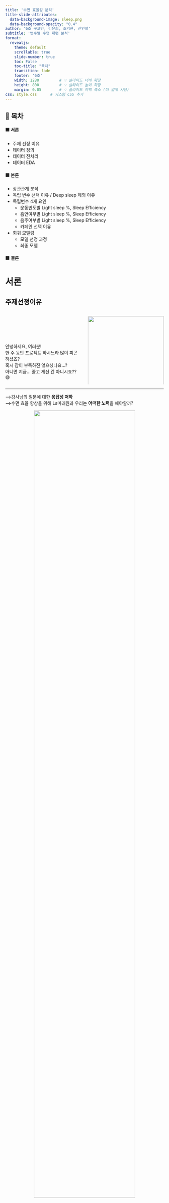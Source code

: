 ```yaml
---
title: '수면 효율성 분석'
title-slide-attributes: 
  data-background-image: sleep.png
  data-background-opacity: "0.4"
author: '6조 구교빈, 김윤희, 조익현, 신인철'
subtitle: '변수별 수면 패턴 분석' 
format: 
  revealjs:
    theme: default
    scrollable: true
    slide-number: true
    toc: False
    toc-title: "목차"
    transition: fade
    footer: '6조'
    width: 1280         # 💡 슬라이드 너비 확장
    height: 800         # 💡 슬라이드 높이 확장
    margin: 0.05        # 💡 슬라이드 여백 축소 (더 넓게 사용)
css: style.css      # 커스텀 CSS 추가
---
```


## 📌 목차 {.scrollable}

#### 🟦 서론
- 주제 선정 이유  
- 데이터 정의  
- 데이터 전처리  
- 데이터 EDA   

#### 🟩 본론
- 상관관계 분석  
- 독립 변수 선택 이유 / Deep sleep 제외 이유
- 독립변수 4개 요인  
  - 운동빈도별 Light sleep %, Sleep Efficiency  
  - 흡연여부별 Light sleep %, Sleep Efficiency    
  - 음주여부별 Light sleep %, Sleep Efficiency  
  - 카페인 선택 이유 
- 회귀 모델링  
  - 모델 선정 과정  
  - 최종 모델  

#### 🟥 결론


# 서론

## 주제선정이유

:::{.columns}

::: {.column width="50%"}
<br><br><br><br>  
안녕하세요, 여러분!<br>
한 주 동안 프로젝트 하시느라 많이 피곤하셨죠?<br>
혹시 잠이 부족하진 않으셨나요...?<br>
아니면 지금... 졸고 계신 건 아니시죠?? 😄<br>
:::

::: {.column width="50%"}
![](students.png){width=100%}
:::

:::

---

 ⟶강사님의 질문에 대한 **응답성 저하**  
 ⟶수면 효율 향상을 위해 Ls미래원과 우리는 **어떠한 노력**을 해야할까?

<div style="text-align: center;">
  <img src="students_2.png" style="width: 80%;" />
</div>


---

## 데이터 정의

| 구분             | 요약 설명 |
|------------------|-----------|
| **REM Sleep**      | 학습과 기억을 돕고, 생생한 꿈이 나타나는 뇌 활성 수면 단계 |
| **Deep Sleep**     | 뇌 회복과 성장호르몬 분비가 일어나는 가장 깊은 수면 단계 |
| **Light Sleep**    | 수면의 절반 이상을 차지하며, 깊은 수면으로 넘어가기 위한 준비 단계 |
| **Sleep Efficiency** | 실제 수면 시간 ÷ 침대에 누운 시간으로 수면의 질을 평가하는 지표 |


| 변수명 (영문)             | 변수명 (한글)         | 데이터 타입 (영문) | 데이터 타입 (한글)     |
|---------------------------|------------------------|---------------------|-------------------------|
| ID                        | ID                     | int64               | 정수형                  |
| Age                       | 나이                   | int64               | 정수형                  |
| Gender                    | 성별                   | object              | 문자형 (범주형 포함)    |
| Bedtime                   | 취침 시간              | object              | 문자형 (범주형 포함)    |
| Wakeup time               | 기상 시간              | object              | 문자형 (범주형 포함)    |
| Sleep duration            | 수면 시간              | float64             | 실수형                  |
| Sleep efficiency          | 수면 효율              | float64             | 실수형                  |
| REM sleep percentage      | REM 수면 비율          | int64               | 정수형                  |
| Deep sleep percentage     | 깊은 수면 비율         | int64               | 정수형                  |
| Light sleep percentage    | 얕은 수면 비율         | int64               | 정수형                  |
| Awakenings                | 깬 횟수                | float64             | 실수형                  |
| Caffeine consumption      | 카페인 섭취량          | float64             | 실수형                  |
| Alcohol consumption       | 알코올 섭취량          | float64             | 실수형                  |
| Smoking status            | 흡연 여부              | object              | 문자형 (범주형 포함)    |
| Exercise frequency        | 운동 빈도              | float64             | 실수형   


## 데이터 전처리

```python
import pandas as pd
import seaborn as sns
import matplotlib.pyplot as plt
from matplotlib.colors import LinearSegmentedColormap
import statsmodels.api as sm
from statsmodels.formula.api import ols
from scipy.stats import shapiro
from statsmodels.stats.diagnostic import het_breuschpagan
from scipy.stats import kruskal
from scipy.stats import chi2_contingency
from sklearn.linear_model import LinearRegression
from mlxtend.feature_selection import SequentialFeatureSelector as SFS
df = pd.read_csv('Sleep_Efficiency.csv')
```

```python
#| echo: true


# 1. 'Awakenings'와 'Exercise frequency' 최빈값 계산
awakening_mode = df['Awakenings'].mode()[0]
exercise_mode = df['Exercise frequency'].mode()[0]
Alcohol_mode = df['Alcohol consumption'].mode()[0]
Caffeine_mode = df['Caffeine consumption'].mode()[0]

# 2. 해당 컬럼의 결측치 최빈값으로 대체
df['Awakenings'] = df['Awakenings'].fillna(awakening_mode)
df['Exercise frequency'] = df['Exercise frequency'].fillna(exercise_mode)
df['Alcohol consumption'] = df['Alcohol consumption'].fillna(Alcohol_mode)
df['Caffeine consumption'] = df['Caffeine consumption'].fillna(Caffeine_mode)

```


```python
import pandas as pd
import seaborn as sns
import matplotlib.pyplot as plt
from matplotlib.colors import LinearSegmentedColormap
import statsmodels.api as sm
from statsmodels.formula.api import ols
from scipy.stats import shapiro
from statsmodels.stats.diagnostic import het_breuschpagan
from scipy.stats import kruskal
from scipy.stats import chi2_contingency



df = pd.read_csv('Sleep_Efficiency.csv')

# 1. 'Awakenings'와 'Exercise frequency' 최빈값 계산
awakening_mode = df['Awakenings'].mode()[0]
exercise_mode = df['Exercise frequency'].mode()[0]

# 2. 해당 컬럼의 결측치 최빈값으로 대체
df['Awakenings'] = df['Awakenings'].fillna(awakening_mode)
df['Exercise frequency'] = df['Exercise frequency'].fillna(exercise_mode)

# 3. 나머지 결측치는 0으로 대체
df = df.fillna(0)

# 결측치 최종 확인
missing_summary = df.isnull().sum()

awakening_mode, exercise_mode, missing_summary

df['Bedtime'] = pd.to_datetime(df['Bedtime'], errors='coerce')


df['bed_halfhour'] = df['Bedtime'].dt.hour + (df['Bedtime'].dt.minute >= 30) * 0.5
df['bed_halfhour'].value_counts().sort_index()

df.head(5)

```



## EDA(데이터 현황)

### 운동 빈도와 잠의 관계

:::{.column width="50%"}

```python
Exer_frq = df['Exercise frequency'].unique()
Exer_frq.sort()
# print('운동빈도 수 : ', Exer_frq)
Ef_Lsp = df.groupby('Exercise frequency')['Light sleep percentage'].mean()
Ef_SE = df.groupby('Exercise frequency')['Sleep efficiency'].mean()

# 운동빈도에 따른 light sleep 그래프
norm_values = (Ef_Lsp .values - min(Ef_Lsp .values)) / (max(Ef_Lsp .values) - min(Ef_Lsp .values))
colors = [(0.56, 0.93, 0.56, alpha) for alpha in norm_values]
plt.figure(figsize=(5, 5))
plt.bar(Ef_Lsp .index, Ef_Lsp .values, color=colors, edgecolor='black')
plt.title('Light sleep by E.F')
plt.xlabel('Frequency')
plt.ylabel('Light sleep')
plt.ylim(10,35)
plt.show()
```

:::

:::{.column width="50%"}

```python
norm_values = (Ef_SE.values - min(Ef_SE.values)) / (max(Ef_SE.values) - min(Ef_SE.values))
colors = [(0.56, 0.93, 0.56, alpha) for alpha in norm_values]
plt.figure(figsize=(5, 5))
plt.bar(Ef_SE.index, Ef_SE.values, color=colors, edgecolor='black')
plt.title('Sleep Efficiency by E.F')
plt.xlabel('Frequency')
plt.ylabel('Sleep Efficiency')
plt.ylim(0.5,1)
plt.show()
```

:::

---

### 음주 여부와 잠의 관계 

:::{.column width="50%"}

```python

# 2. Alcohol Group 컬럼 생성 (0.0 vs Other)
def alcohol_binary_group(val):
    if val == 0.0:
        return '0.0'
    else:
        return 'Other'
df['Alcohol consumption'].unique()
df['Alcohol Binary Group'] = df['Alcohol consumption'].apply(alcohol_binary_group)
# 취한 사람과 안취한 사람간의 데이터 구분

non_drink = df[df['Alcohol Binary Group'] == '0.0' ]
drink =  df[df['Alcohol Binary Group'] == 'Other' ]

# 알콜 기준 light sleep percentage

# 2. Alcohol 그룹 나누기: 0.0 vs Other
def alcohol_binary_group(val):
    if val == 0.0:
        return '0.0'
    else:
        return 'Other'

df['Alcohol Binary Group'] = df['Alcohol consumption'].apply(alcohol_binary_group)

# 3. 그룹별 평균 Light sleep percentage 계산
light_sleep_means = df.groupby('Alcohol Binary Group')['Light sleep percentage'].mean()

# 4. 막대 그래프 그리기
plt.figure(figsize=(6, 5))
light_sleep_means.loc[['0.0', 'Other']].plot(
    kind='bar',
    color=['mediumaquamarine', 'indianred'],
    edgecolor='black'
)
plt.title("Average Light Sleep Percentage by Alcohol Group (0.0 vs Other)")
plt.xlabel("Alcohol Consumption Group")
plt.ylabel("Light Sleep Percentage")
plt.xticks(rotation=0)
plt.tight_layout()
plt.show()
```

:::

:::{.column width="50%"}


```python
# 4. 막대 그래프 시각화
# 3. 그룹별 Sleep efficiency 평균 계산
group_means = df.groupby('Alcohol Binary Group')['Sleep efficiency'].mean()
plt.figure(figsize=(6, 5))
group_means.loc[['0.0', 'Other']].plot(
    kind='bar',
    color=['royalblue', 'lightcoral'],
    edgecolor='black'
)
plt.title("Average Sleep Efficiency by Alcohol Group (0.0 vs Other)")
plt.xlabel("Alcohol Consumption Group")
plt.ylabel("Sleep Efficiency")
plt.ylim(0, 1)
plt.xticks(rotation=0)
plt.tight_layout()
plt.show()
```

:::


# 본론

## 상관관계 그래프

```python


# 수치형 변수만 선택
numeric_df = df.select_dtypes(include='number')
# 상관계수 행렬 계산
corr_matrix = numeric_df.corr()
# 수치형 변수만 선택
numeric_df = df.select_dtypes(include='number')
# 상관계수 행렬 계산
corr_matrix = numeric_df.corr()
# 히트맵 시각화
plt.figure(figsize=(10, 7))
sns.heatmap(corr_matrix, 
            annot=True,         # 셀 안에 숫자 표시
            fmt=".2f",          # 소수점 둘째자리까지
            cmap="coolwarm",    # 색상 맵
            square=True, 
            linewidths=0.5)
plt.title("Correlation matrix heatmap of numerical features")
plt.tight_layout()
plt.grid(False)
plt.show()
```

---


## 독립 변수 선택 이유 / Deep sleep 제외 이유


```python
X = df[[
    'Caffeine consumption',
    'Alcohol consumption',
    'Exercise frequency',
    'Awakenings',
    'REM sleep percentage',
    'Deep sleep percentage',
    'Light sleep percentage'
]]
y = df['Sleep efficiency']
# 상수항 추가
X_const = sm.add_constant(X)
# OLS 회귀 모델 적합
model = sm.OLS(y, X_const).fit()
# model.summary()

```


| 변수                   | 계수 (β)     | p-value   | 유의성 | 해석                             |
|------------------------|--------------|-----------|--------|----------------------------------|
| Caffeine consumption   | +0.000024    | 0.809     | ❌     | 영향 없음                        |
| Alcohol consumption    | -0.0056      | 0.005     | ✅     | 알코올 ↑ → 수면 효율 ↓          |
| Exercise frequency     | +0.0050      | 0.021     | ✅     | 운동 ↑ → 수면 효율 ↑            |
| Awakenings             | -0.0308      | <0.001    | ✅     | 자주 깰수록 수면 효율 ↓         |
| REM sleep %            | +0.0035      | <0.001    | ✅     | REM ↑ → 수면 효율 ↑             |
| Deep sleep %           | -0.0006      | 0.643     | ❌     | 영향 없음                        |
| Light sleep %          | -0.0068      | <0.001    | ✅     | Light ↑ → 수면 효율 ↓           |

![](abc.png){width=100%}

Light sleep을 선택한 이유(다중공산성): Deep sleep을 뺀이유는 개별 상관에서는 유의했지만
회귀에서는 다른 변수들과 겹치는 영향(공산성) 때문에 유의하지 않게 나올수 있음

---

## 독립변수 4개 요인

### 분석 대상 및 방법 순서

- 분석 대상 순서
    - 운동 빈도 Exercise frequency (0회 ~ 5회)
    - 흡연 여부 Smoker / Non_Smoker
    - 음주 여부 Other  / 0.0
    - 카페인 여부 

- 분석 방법 순서
    - 정규성 검정 그래프
    - 정규성 검정 수치
    - 유의성 검정


---

### 첫번째 : 운동빈도별 Light sleep %

- 정규성 검정 

```python
Ef_0 = df[df['Exercise frequency']== 0]
Ef_1 = df[df['Exercise frequency']== 1]
Ef_2 = df[df['Exercise frequency']== 2]
Ef_3 = df[df['Exercise frequency']== 3]
Ef_4 = df[df['Exercise frequency']== 4]
Ef_5 = df[df['Exercise frequency']== 5]


fig, axes = plt.subplots(2, 3, figsize=(15, 8))
axes = axes.flatten()
for i in range(6):
    sns.kdeplot(
        df[df['Exercise frequency'] == i]['Light sleep percentage'].dropna(),
        ax=axes[i],
        fill=True,
        color=sns.color_palette("tab10")[i],
    )
    axes[i].set_title(f"Exercise {i}")
    axes[i].set_xlim(0, 100)
    axes[i].grid(True, linestyle='--', alpha=0.3)
plt.tight_layout(rect=[0, 0, 1, 0.95])
plt.show()
```

```python
Ef_0_l = shapiro(Ef_0['Light sleep percentage'])
Ef_1_l = shapiro(Ef_1['Light sleep percentage'])
Ef_2_l = shapiro(Ef_2['Light sleep percentage'])
Ef_3_l = shapiro(Ef_3['Light sleep percentage'])
Ef_4_l = shapiro(Ef_4['Light sleep percentage'])
Ef_5_l = shapiro(Ef_5['Light sleep percentage'])

# print('운동 0번과 light sleep 정규성 검정', Ef_0_l.pvalue )
# print('운동 1번과 light sleep 정규성 검정', Ef_1_l.pvalue )
# print('운동 2번과 light sleep 정규성 검정', Ef_2_l.pvalue )
# print('운동 3번과 light sleep 정규성 검정', Ef_3_l.pvalue )
# print('운동 4번과 light sleep 정규성 검정', Ef_4_l.pvalue )
# print('운동 5번과 light sleep 정규성 검정', Ef_5_l.pvalue )
# print("모든값이 매우 작은값이다, 즉 귀무가설을 기각하고 정규분포를 따르지 않는다.")
```


| 검정 항목            | 귀무가설(H₀)                         | p-value    | 해석                 | 가정 만족 여부 |
|---------------------|------------------------------------|------------|----------------------|----------------|
| 운동 횟수 0번        | 이 변수는 정규분포를 따른다.            | 6.49e-12   | 정규분포를 따르지 않는다. | ❌            |
| 운동 횟수 1번        | 이 변수는 정규분포를 따른다.            | 3.79e-13   | 정규분포를 따르지 않는다. | ❌            |
| 운동 횟수 2번        | 이 변수는 정규분포를 따른다.            | 8.61e-10   | 정규분포를 따르지 않는다. | ❌            |
| 운동 횟수 3번        | 이 변수는 정규분포를 따른다.            | 5.54e-14   | 정규분포를 따르지 않는다. | ❌            |
| 운동 횟수 4번        | 이 변수는 정규분포를 따른다.            | 3.07e-09   | 정규분포를 따르지 않는다. | ❌            |
| 운동 횟수 5번        | 이 변수는 정규분포를 따른다.            | 2.15e-06   | 정규분포를 따르지 않는다. | ❌            |

---



- 유의성 검정


```python
result_k1 = kruskal(Ef_0['Light sleep percentage'], Ef_1['Light sleep percentage']
                 ,Ef_2['Light sleep percentage'],Ef_3['Light sleep percentage']
                 ,Ef_4['Light sleep percentage'],Ef_5['Light sleep percentage']) 
# print('운동횟수에 따른 Light sleep 유의성 검정 : ', result_k1.pvalue.round(5))
# print('pvalue 값이 0.0003로 작기때문에 그룹간 유의한 차이가 있다.')
```

- **Kruskal-Wallis H 검정 사용**
    - 크루스칼-왈리스 검정 P_value = 0.0003
    - P_value가 매우 작기 때문에 운동빈도별 Light sleep % 그룹간 데이터의 유의한 차이가 존재한다.

---

### 첫번째 : 운동빈도별 Sleep efficiency

- 정규성 검정


```python
## Sleep efficiency와 운동빈도 정규성 검정 그래프
fig, axes = plt.subplots(2, 3, figsize=(15, 8))
axes = axes.flatten()
for i in range(6):
    sns.kdeplot(
        df[df['Exercise frequency'] == i]['Light sleep percentage'].dropna(),
        ax=axes[i],
        fill=True,
        color=sns.color_palette("tab10")[i],
    )
    axes[i].set_title(f"Exercise {i}")
    axes[i].set_xlim(0, 70)
    axes[i].grid(True, linestyle='--', alpha=0.3)
plt.tight_layout(rect=[0, 0, 1, 0.95])
plt.show()

```

```python
Ef_0_e = shapiro(Ef_0['Sleep efficiency'])
Ef_1_e = shapiro(Ef_1['Sleep efficiency'])
Ef_2_e = shapiro(Ef_2['Sleep efficiency'])
Ef_3_e = shapiro(Ef_3['Sleep efficiency'])
Ef_4_e = shapiro(Ef_4['Sleep efficiency'])
Ef_5_e = shapiro(Ef_5['Sleep efficiency'])

# print('운동 0번과 수면 효율 정규성 검정', Ef_0_e.pvalue )
# print('운동 1번과 수면 효율 정규성 검정', Ef_1_e.pvalue )
# print('운동 2번과 수면 효율 정규성 검정', Ef_2_e.pvalue )
# print('운동 3번과 수면 효율 정규성 검정', Ef_3_e.pvalue )
# print('운동 4번과 수면 효율 정규성 검정', Ef_4_e.pvalue )
# print('운동 5번과 수면 효율 정규성 검정', Ef_5_e.pvalue )
# print("모든값이 매우 작은값이다, 즉 귀무가설을 기각하고 정규분포를 따르지 않는다.")
```


| 검정 항목            | 귀무가설(H₀)                         | p-value    | 해석                 | 가정 만족 여부 |
|---------------------|------------------------------------|------------|----------------------|----------------|
| 운동 횟수 0번        | 이 변수는 정규분포를 따른다.            | 0.0015     | 정규분포를 따르지 않는다. | ❌            |
| 운동 횟수 1번        | 이 변수는 정규분포를 따른다.            | 4.67e-05   | 정규분포를 따르지 않는다. | ❌            |
| 운동 횟수 2번        | 이 변수는 정규분포를 따른다.            | 4.51e-05   | 정규분포를 따르지 않는다. | ❌            |
| 운동 횟수 3번        | 이 변수는 정규분포를 따른다.            | 4.93e-08   | 정규분포를 따르지 않는다. | ❌            |
| 운동 횟수 4번        | 이 변수는 정규분포를 따른다.            | 3.82e-07   | 정규분포를 따르지 않는다. | ❌            |
| 운동 횟수 5번        | 이 변수는 정규분포를 따른다.            | 0.0001     | 정규분포를 따르지 않는다. | ❌            |


---



- 유의성 검정

```python
result_k2 = kruskal(Ef_0['Sleep efficiency'], Ef_1['Sleep efficiency']
                 ,Ef_2['Sleep efficiency'],Ef_3['Sleep efficiency']
                 ,Ef_4['Sleep efficiency'],Ef_5['Sleep efficiency']) 
# print('운동횟수에 따른 Light sleep 유의성 검정 : ', result_k2.pvalue)
# print('pvalue 값이 매우 작기 때문에 그룹간 유의한 차이가 있다.')
```

- **Kruskal-Wallis H 검정 사용**
    - 크루스칼-왈리스 검정 P_value = 5.757e-08
    - P_value가 매우 작기 때문에 운동빈도별 sleep efficiency 그룹간 데이터의 유의한 차이가 존재한다.

---

### 두번째 : 흡연 여부별 Light sleep % 


```python
smokers = df[df['Smoking status']=='Yes']
nonsmokers = df[df['Smoking status']=='No']

smokers["Sleep efficiency"].mean()
nonsmokers["Sleep efficiency"].mean()


# 흡연여부 및 Light sleep간 정규성 검정
smokers["Light sleep percentage"].mean()
nonsmokers["Light sleep percentage"].mean()
sns.kdeplot(smokers['Light sleep percentage'], label='Smoker', shade=True)
sns.kdeplot(nonsmokers['Light sleep percentage'], label='Non-smoker', shade=True)
plt.title("Smoker and Non_Smoker")
plt.legend()
plt.show()
# 그림으로 그려보면 정규분포를 따르지 않는것을 알 수 있다.
```


```python
from scipy.stats import shapiro
result1 = shapiro(smokers['Light sleep percentage'])
result2 = shapiro(nonsmokers['Light sleep percentage'])
# print('smoker pvalue : ', result1.pvalue)
# print('non_smoker pvalue : ', result2.pvalue)
# print('샤피로 윌크 검정 결과 귀무가설 기각 즉, 정규성을 따르지 않는다')

```

흡연자와 비흡연자 모두 정규성을 따르지 않는것을 알 수 있다.

```python
# 흡연 여부별 Light sleep의 유의성 검정
from scipy.stats import mannwhitneyu
result = mannwhitneyu(smokers['Light sleep percentage'], nonsmokers['Light sleep percentage'], alternative='two-sided')
# print('Light_pvalue : ', result.pvalue.round(5))
# print('만휘트니 검정결과 p_value 0.00138. 따라서 흡연자와 비흡연자간의 수면 효율 데이터에 유의한 차이가 존재한다.')
```

- **두번째 : 흡연 여부별 Light sleep % 정규성, 유의성 검정**
    - 흡연자 일 때    P_value = 7.889e-14
    - 비흡연자 일 때  P_value = 2.846e-23
    - 샤피로 윌크 검정 결과 둘다 귀무가설 기각, 즉 정규성을 따르지 않는다.<br>

    - 만 휘트니 P_value = 9.388e-09
    - P_value가 매우 작기 때문에 흡연자와 비흡연자간 데이터의 유의한 차이가 존재한다.


---

### 두번째 : 흡연 여부별 Sleep efficiency

```python
# 흡연여부 및 Sleep efficiency간 정규성 검정
sns.kdeplot(smokers['Sleep efficiency'], label='Smoker', shade=True)
sns.kdeplot(nonsmokers['Sleep efficiency'], label='Non-smoker', shade=True)
plt.title("Distribution of Sleep Efficiency by Smoking Status")
plt.xlabel("Sleep Efficiency")
plt.ylabel("Density")
plt.legend()
plt.show()
# 그림으로 그려보면 정규분포를 따르지 않는것을 알 수 있다.
```

```python
# 흡연 여부별 Sleep efficiency의 정규성 검정
from scipy.stats import shapiro
result1 = shapiro(smokers['Sleep efficiency'])
result2 = shapiro(nonsmokers['Sleep efficiency'])
# print('pvalue : ', result1.pvalue)
# print('pvalue : ', result2.pvalue)
# print('샤피로 윌크 검정 결과 귀무가설 기각 즉, 정규성을 따르지 않는다')
```


```python
# 흡연 여부별 Sleep efficiency의 유의성 검정
from scipy.stats import mannwhitneyu
result = mannwhitneyu(smokers['Sleep efficiency'], nonsmokers['Sleep efficiency'], alternative='two-sided')
# print("p-value:", result.pvalue)
# print('만휘트니 검정결과 p_value 매우작다. 따라서 흡연자와 비흡연자간의 수면 효율 데이터에 유의한 차이가 존재한다.')

```

- **흡연 여부별 Sleep efficiency 정규성, 유의성 검정 결과**
    - 흡연자 일 때    P_value = 1.008e-10
    - 비흡연자 일 때  P_value = 1.245e-09
    - 샤피로 윌크 검정 결과 둘다 귀무가설 기각, 즉 정규성을 따르지 않는다.<br>

    - 만 휘트니 P_value = 9.388e-09
    - P_value가 매우 작기 때문에 흡연자와 비흡연자간 데이터의 유의한 차이가 존재한다.

---

### 세번째 : 음주 여부별 Light sleep %

```python
# 2. Alcohol Group 컬럼 생성 (0.0 vs Other)
def alcohol_binary_group(val):
    if val == 0.0:
        return '0.0'
    else:
        return 'Other'
df['Alcohol consumption'].unique()
df['Alcohol Binary Group'] = df['Alcohol consumption'].apply(alcohol_binary_group)
# 취한 사람과 안취한 사람간의 데이터 구분

non_drink = df[df['Alcohol Binary Group'] == '0.0' ]
drink =  df[df['Alcohol Binary Group'] == 'Other' ]

# 알콜 기준 light sleep percentage

# 2. Alcohol 그룹 나누기: 0.0 vs Other
def alcohol_binary_group(val):
    if val == 0.0:
        return '0.0'
    else:
        return 'Other'

df['Alcohol Binary Group'] = df['Alcohol consumption'].apply(alcohol_binary_group)

# 3. 그룹별 평균 Light sleep percentage 계산
light_sleep_means = df.groupby('Alcohol Binary Group')['Light sleep percentage'].mean()

```

```python
# 알콜 기준 light sleep percentage 정규성 검증 
sns.kdeplot(drink['Light sleep percentage'], label='drink', shade=True)
sns.kdeplot(non_drink['Light sleep percentage'], label='non_drink', shade=True)
plt.title("Drink and Non_Drink")
plt.legend()
plt.show()
```

```python

# 알콜 여부 기준 Sleep_Efficiency 샤피로 검정
result1 = shapiro(drink['Light sleep percentage'])
result2 = shapiro(non_drink['Light sleep percentage'])
# print('pvalue : ', result1.pvalue)
# print('pvalue : ', result2.pvalue)
# print('샤피로 윌크 검정 결과 귀무가설 기각 즉, 정규성을 따르지 않는다')
```

```python

# 알콜 여부 기준 Sleep_Efficiency 유의성 검정
result = mannwhitneyu(drink['Light sleep percentage'], non_drink['Light sleep percentage'], alternative='two-sided')
# print("p-value:", result.pvalue)
# print('만휘트니 검정결과 p_value 매우작다. 따라서 흡연자와 비흡연자간의 수면 효율 데이터에 유의한 차이가 존재한다.')

```

- **음주 여부별 Light sleep % 정규성, 유의성 검정 결과**
    - 음주 했을 때    P_value = 1.432e-15
    - 음주 안 했을 때 P_value = 9.132e-23
    - 샤피로 윌크 검정 결과 둘다 귀무가설 기각, 즉 정규성을 따르지 않는다.<br>

    - 만 휘트니 P_value = 7.948e-11
    - P_value가 매우 작기 때문에 흡연자와 비흡연자간 데이터의 유의한 차이가 존재한다.

---

### 세번째 : 음주 여부별 Sleep efficiency

```python

# 알콜 여부 기준 Sleep_Efficiency 정규성 검증 
sns.kdeplot(drink['Sleep efficiency'], label='drink', shade=True)
sns.kdeplot(non_drink['Sleep efficiency'], label='non_drink', shade=True)
plt.title("Drink and Non_Drink")
plt.legend()
plt.show()
```

```python

# 알콜 여부 기준 Sleep_Efficiency 샤피로 검정
result1 = shapiro(drink['Sleep efficiency'])
result2 = shapiro(non_drink['Sleep efficiency'])
# print('pvalue : ', result1.pvalue)
# print('pvalue : ', result2.pvalue)
# print('샤피로 윌크 검정 결과 귀무가설 기각 즉, 정규성을 따르지 않는다')
```

```python

# 알콜 여부 기준 Sleep_Efficiency 유의성 검정
result = mannwhitneyu(drink['Sleep efficiency'], non_drink['Sleep efficiency'], alternative='two-sided')
# print("p-value:", result.pvalue)
# print('만휘트니 검정결과 p_value 매우작다. 따라서 흡연자와 비흡연자간의 수면 효율 데이터에 유의한 차이가 존재한다.')
```

- **음주 여부별 Sleep efficiency 정규성, 유의성 검정 결과**
    - 음주 했을 때    P_value = 1.522e-07
    - 음주 안 했을 때 P_value = 1.626e-12
    - 샤피로 윌크 검정 결과 둘다 귀무가설 기각, 즉 정규성을 따르지 않는다.<br>

    - 만 휘트니 P_value = 8.686e-16
    - P_value가 매우 작기 때문에 흡연자와 비흡연자간 데이터의 유의한 차이가 존재한다.

---

### 네번째 : 카페인 여부별 카이제곱 검정

```python

## 카페인 변수 넣었던 이유
# 파생 변수 생성 (카이제곱용 이진화)
df['High_Caffeine'] = (df['Caffeine consumption'] > 3).astype(int)      # 3단위 초과 → 고카페인
df['Short_Sleep'] = (df['Sleep duration'] < 6).astype(int)              # 6시간 미만 → 짧은 수면
df['High_Alcohol'] = (df['Alcohol consumption'] > 3).astype(int)        # 3단위 초과 → 고알콜
df['Low_Efficiency'] = (df['Sleep efficiency'] < 0.85).astype(int)      # 85% 미만 → 수면 효율 낮음
df['High_Exercise'] = (df["Exercise frequency"] > 2 ).astype(int)       # 3번 이상 -> 많은 운동량
df['Low_light_sleep'] = (df['Light sleep percentage'] < 25).astype(int)

# 카이제곱 검정할 변수쌍 정의
pairs = [
    ('High_Caffeine', 'Short_Sleep'),
    ('High_Caffeine', 'High_Alcohol'),
    ('High_Caffeine', 'Low_Efficiency'),
    ('High_Caffeine', 'High_Exercise'),
    ('High_Caffeine', 'Low_light_sleep')
]

# 카이제곱 검정 실행
results = []

for var1, var2 in pairs:
    table = pd.crosstab(df[var1], df[var2])
    stat, p, dof, expected = chi2_contingency(table)
    results.append({
        "Variable 1": var1,
        "Variable 2": var2,
        "p-value": round(p, 5)
    })

# 결과 보기
results_df = pd.DataFrame(results)
# print(results_df)
```


| 변수 1         | 변수 2           | p-value | 유의성 | 해석 요약                     |
|----------------|------------------|---------|--------|-------------------------------|
| High_Caffeine  | Short_Sleep      | 1.00000 | ❌     | 관계 없음                    |
| High_Caffeine  | High_Alcohol     | 0.03796 | ✅     | 고카페인과 고알콜은 관련 있음 |
| High_Caffeine  | Low_Efficiency   | 0.30201 | ❌     | 유의미한 관계 아님            |
| High_Caffeine  | High_Exercise    | 0.00000 | ✅     | 카페인 많을수록 운동도 많음    |
| High_Caffeine  | Low_light_sleep  | 0.74428 | ❌     | 관계 없음                    |


- **카페인 여부별 카이제곱 검정 결과**  
    Short_Sleep, Low_Efficiency, Low_light_sleep은 귀무가설 채택 즉,
    카페인과 세변수는 독립적이다.

    반대로 High_Alcohol, High_Excercise는 귀무가설 기각 즉,
    카페인과 두변수는 서로 연관이 있다.

---

## 모델 검정

- **모델 선정 과정**

    - **step 1. 카페인 포함한 모델링**  
    정규성, 등분산성, QQplot을 통해 설명력을 가지는 모델인지 판단.

    - **step 2. aic-score를 통해 만든 최적 모델링**  
    정규성, 등분산성, QQplot을 통해 설명력을 가지는 모델인지 판단.

    - **step 3. 카페인을 포함한 모델 vs 카페인을 미포함한 모델 (최종 모델)**  
    → `anova`를 통해 두 모델을 비교하여 `최종 모델 선정`

---

- **step 1. 카페인 포함한 모델링** 
    - 독립변수 : 'Light sleep percentage', 'Smoking status' ,'Alcohol consumption','Awakenings', 'Exercise frequency', `'Caffeine consumption'`
    - 종속변수 : 'Sleep efficiency'
    - `Breusch-Pagan` 은 가장 직관적이고 널리 사용되는 등분산성 검증으로, `잔차가 특정 변수에 의해 달라지는지` 확인하는데 유리함.
    -> 해당 통계량이 `유의미하게 크면 이분산성 존재`라고 판단.

---

- **<모델링 결과>**
    - 모델 주요 결과 요약표

| 항목             | 값            | 해석 요약 |
|------------------|----------------|------------|
| **R-squared**    | 0.802          | 설명력 80.2% |
| **Adj. R-squared** | 0.800        | 변수 수 반영 설명력 |
| **F-statistic**  | 361.3        | 모델 전체 유의 |
| **Prob(F-statistic)** | 2.57e-154 | p < 0.001 → 유의 |
| **AIC**          | -1247          | 모델 비교용 (낮을수록 좋음) |
| **BIC**          | -1222          | 모델 비교용 (낮을수록 좋음) |



    - 주요 변수 계수 (p < 0.05)

| 변수                   | 계수 (coef) | p-value | 해석 요약 |
|------------------------|-------------|---------|-----------|
| Light sleep %          | -0.0056     | 0.000   | 수면효율 감소 (음영향) |
| Alcohol consumption    | -0.0075     | 0.000   | 음주 → 효율 저하 |
| Awakenings             | -0.0337     | 0.000   | 자주 깨면 ↓ |
| Exercise frequency     | +0.0043     | 0.037   | 운동 ↑ → 효율 ↑ |
| Yes                    | -0.0444     | 0.000   | 흡연 O → 효율 ↓|
| ~~Caffeine consumption~~ | 0.00007     | 0.493   | ❌ 유의하지 않음 |


---

- <모델링 검증 결과>
    - Q-Q Plot에서 극단값이 정규선에서 벗어나며 정규성 가정이 일부 위배됨
    - 잔차와 예측값 간 패턴에서 이분산성과 선형성 위반이 동시에 확인됨
    - 따라서 이 회귀모형은 잔차 가정을 충족하지 못하며 보정이 필요함

| 검정 항목            | 귀무가설(H₀)                      | p-value    | 해석                 | 가정 만족 여부 |
|---------------------|----------------------------------|------------|----------------------|----------------|
| Shapiro-Wilk Test   | 잔차는 정규분포를 따른다         | 0.00028    | 정규성 위반 (기각)   | ❌            |
| Breusch-Pagan Test  | 오차항은 등분산성을 가진다       | 0.0416    | 이분산성 존재 (기각) | ❌            |

    
```python
#| echo: False

# 원래 수치형 변수들
num_vars = ['Light sleep percentage', 'Alcohol consumption','Awakenings', 'Exercise frequency', 'Caffeine consumption']

# 범주형 변수 → 더미로 변환
smoking_dummy = pd.get_dummies(df['Smoking status'], drop_first=True)

# 최종 X 구성 (수치형 + 더미 합치기)
X = pd.concat([df[num_vars], smoking_dummy], axis=1)
X = X.astype(float)
X = X.dropna()
y = df['Sleep efficiency']
X_const = sm.add_constant(X)

# 회귀 모델 적합
model = sm.OLS(y, X_const).fit()

# 모델 결과 출력
# print(model.summary())

# 정규성 검정 (Shapiro-Wilk)
shapiro_stat, shapiro_p = shapiro(model.resid)
# print(f"\nShapiro-Wilk Test (잔차 정규성 검정):\nStatistic = {shapiro_stat:.4f}, p-value = {shapiro_p:.5f}")

# 등분산성 검정 (Breusch-Pagan)
# 변수로 다양할때 등분산성 검정은 Breusch-Pegan 사용
bp_test = het_breuschpagan(model.resid, X_const)
bp_p = bp_test[1]
# print(f"\nBreusch-Pagan Test (잔차 등분산성 검정):\np-value = {bp_p:.5f}")

```

::: {.columns}

:::{.column width="50%"}

```python
#| echo: false
#| fig-align: center
#| fig-width: 5
#| fig-height: 4

# Q-Q Plot 그리기
plt.figure(figsize=(5, 5))
sm.qqplot(model.resid, line='45', fit=True)
_=plt.title("Q-Q Plot of Residuals (Based on Scatter Pattern)")
plt.grid(True)
plt.tight_layout()
plt.show()

# 잔차분산성 검증
plt.scatter(model.fittedvalues, model.resid)
plt.axhline(0, color='red')
_=plt.title("Fitted vs Residuals")
```

:::

:::

---

- **step 2. aic-score를 통해 만든 최적 모델링**
    - 독립변수 : 'Light sleep percentage', 'Smoking status','Alcohol consumption','Awakenings', 'Exercise frequency'
    - 종속변수 : 'Sleep efficiency'
    - `aic-score` 를 통해 최적의 변수를 찾아 해당 변수로 모델 진행
    -`Breusch-Pagan` 을 통해 이분산성 확인 진행 

- <모델링 결과>
    - 모델 주요 결과 요약표

| 항목                 | 값           | 해석 요약                       |
|----------------------|--------------|----------------------------------|
| **R-squared**        | 0.802        | 설명력 80.2%                     |
| **Adj. R-squared**   | 0.800        | 변수 수 반영한 설명력           |
| **F-statistic**      | 361.3        | 모델 전체 유의                  |
| **Prob(F-statistic)**| 2.57e-154    | **p < 0.001**, 매우 유의함      |
| **AIC**              | -1247        | 모델 비교용 지표 (낮을수록 좋음) |
| **BIC**              | -1222        | 모델 비교용 지표 (낮을수록 좋음) |

    - 주요 변수 계수 (p < 0.05)

| 변수                   | 계수 (coef) | p-value | 해석 요약                    |
|------------------------|-------------|---------|------------------------------|
| Light sleep %          | -0.0056     | 0.000   | 수면효율 감소에 유의한 영향 |
| Alcohol consumption    | -0.0075     | 0.000   | 음주 → 효율 저하             |
| Awakenings             | -0.0337     | 0.000   | 자주 깰수록 효율 하락        |
| Exercise frequency     | +0.0043     | 0.037   | 운동 ↑ → 수면효율 증가       |
| Yes     | -0.0444     | 0.000   | 흡연 O → 수면효율 저하       |


---

- <모델링 검증 결과>
    - 잔차가 정규분포를 따르지 않음
    - 하지만 회귀계수 자체가 나쁜 건 아님 예측력 자체에는 큰 영향 없음
    - 등분산성에서는 잔차의 분산성이 일정하지 않음 -> 이분산성 존재
    - 테스트 데이터가 없으므로 rsquared_adj를 확인한 결과 나쁘지 않은 설명력을 가짐.

| 검정 항목            | 귀무가설(H₀)                      | p-value    | 해석                   |
|----------------------|----------------------------------|------------|------------------------|
| Shapiro-Wilk Test    | 잔차는 정규분포를 따른다         | 0.00033    | ❌ 정규성 위반 (기각)   |
| Breusch-Pagan Test   | 오차항은 등분산성을 가진다       | 0.03395    | ❌ 이분산성 존재 (기각) |


```python
#| echo: False
#| fig-width: 5
#| fig-height: 4
#| fig-align: center
# 원래 수치형 변수들
num_vars = ['Light sleep percentage', 'Alcohol consumption','Awakenings', 'Exercise frequency', 'Caffeine consumption']

# 범주형 변수 → 더미로 변환
smoking_dummy = pd.get_dummies(df['Smoking status'], drop_first=True)

# 최종 X 구성 (수치형 + 더미 합치기)
X = pd.concat([df[num_vars], smoking_dummy], axis=1)
X = X.astype(float)
X = X.dropna()
y = df['Sleep efficiency']
names = X.columns.tolist()

# AIC 계산 함수 (오류 없는 버전)
def aic_score(estimator, X_subset_np, y_np): 
    X_const = sm.add_constant(X_subset_np)
    model = sm.OLS(y_np, X_const).fit()
    return -model.aic  # AIC가 낮을수록 좋으므로 음수 반환

# 모델 정의
lr = LinearRegression()

# SFS (AIC 기준 forward selection)
sfs = SFS(estimator=lr,
          k_features=(1, len(X.columns)),
          forward=True,
          floating=False,
          scoring=aic_score,
          cv=0,
          verbose=1)

# 피팅
sfs.fit(X.values, y.values)

# 선택된 변수 추출
selected_indices = list(sfs.k_feature_idx_)
selected_features = [names[i] for i in selected_indices]
print("최종 선택된 변수:", selected_features)

# 최종 모델 학습 (statsmodels OLS)
X_selected = sm.add_constant(X[selected_features])
final_model = sm.OLS(y, X_selected).fit()

# 결과 출력
# print(final_model.summary())# 원래 수치형 변수들


### 최종모델 검증하는 방법
# 1. 정규성 (Shapiro-Wilk)
shapiro_stat, shapiro_p = shapiro(final_model.resid)

# 2. 등분산성 (Breusch-Pagan)
bp_test = het_breuschpagan(final_model.resid, X_selected)
bp_p = bp_test[1]

# 3. Q-Q Plot
# plt.figure(figsize=(5, 4))  # QMD에서도 작동함!
# sm.qqplot(final_model.resid, line='45', fit=True)
# plt.title("Q-Q Plot of Residuals")
# plt.tight_layout()
# plt.show()

### (해석)
# 잔차는 대체로 정규성을 만족하지만, 극단값 구간에서는 일부 왜곡이 나타난다.
# 이는 회귀계수의 정확도에 큰 영향을 주지는 않으나,
# 정밀한 신뢰구간 해석이나 극단값에 민감한 분석에서는 주의가 필요하다



# # 4. 테스트 데이터 없으므로 rsquared_adj 확인인
# print(final_model.rsquared_adj)

# # 4. 결과 출력
# print("선택된 변수:", selected_features)
# print(f"Shapiro-Wilk p-value (정규성): {shapiro_p:.5f}")
# print(f"Breusch-Pagan p-value (등분산성): {bp_p:.5f}")
# print("회귀 요약:")
# print(final_model.summary())



# - 이 모델은 이분산성이 존재해서 통계적 해석(p값, t검정)은 신뢰하기 어려움.왜냐하면 수면 효율성, rem, deep, light sleep은 매우 서로 연관성이 높기 때문!
#     - 예측 성능이 괜찮다면 예측용으로는 여전히 활용 가능함.
#     - 군집분석, 주성분 분석, kluster 등을 통해 모델을 반영하거나 혹은 데이터 변환이 필요해보임

```



::: {.columns}

:::{.column width="50%"}

```python
#| echo: false
#| fig-align: center
#| fig-width: 5
#| fig-height: 4

# Q-Q Plot 그리기

sm.qqplot(final_model.resid, line='45', fit=True)
plt.title("Q-Q Plot of Residuals")
plt.grid(True)
plt.tight_layout()
plt.show()


# 잔차분산성 검증
plt.scatter(final_model.fittedvalues, final_model.resid)
plt.axhline(0, color='red')
plt.title("Fitted vs Residuals")
```

:::

:::


---

- **step 3. 카페인을 포함한 모델 vs 카페인을 미포함한 모델 (최적 모델)** 

    - 추가된 변수는 기존 모델 대비 수면 효율 예측에 통계적으로 유의한 기여를 하지 않았으며,두 모델 간 차이는 F(1, 446) = 0.28, p = 0.5964로 나타남
    - `카페인을 미포함한 모델`이 충분한 설명력을 유지함을 의미함.


| 모델 | df | SSR       | Δdf | ΔSSR     | F      | p-value |
|------|----|-----------|-----|----------|--------|---------|
| M1   | 446 | 1.633088   | –   | –        | –      | –       |
| M2   | 445 | 1.632058   | 1   | 0.0010   | 0.2808  | 0.596438   |



# 결론

## 수면효율 향상을 위해 어떻게 해야할까?

- 🏃‍♂️ **운동**: 규칙적인 운동은 수면의 질을 향상시킬 수 있음

<br>

- 🍷 **음주**: 음주는 일시적인 졸림을 유도하지만, 깊은 수면을 방해함

<br>

- 🚬 **흡연**: 니코틴은 자극제로 작용하여 수면을 방해함

<br>

- ☕ **카페인**: 유의미한 상관이 없다

## LS미래원은 수면효율을 위해 무엇을 해야 하며 우리는 무엇을 해야 하는가?

- 🏫 **LS미래원**: 커리큘럼에 체육활동 추가

<br>

- 👩‍🎓 **교육생**: 흡연 자제, 규칙적인 운동


## 통계적 한계

:::{.columns}

::: {.column width="50%"}
<br><br>
![](12.png){width=100%}

<br><br>

![](34.png){width=100%}

:::

::: {.column width="50%"}

1. 📉 **다중공선성(Multicollinearity)**  
   - `Light sleep`과 `Sleep efficiency`가 서로 강하게 연관되어 있음  
   - 독립 변수들 간의 상관이 높아 회귀 모형이 **불안정**해질 수 있음

<br>

2. 📊 **비정규 분포 + 이분포 구조**  
   - 독립 변수들이 **정규성을 따르지 않음**  
   - 밀도 분포에서 **두 개의 봉우리(이봉성)**가 관찰됨  
   - 이는 **데이터 내부에 하위 집단이 존재**할 가능성을 시사하며  
     👉 **이분화 분석** 또는 **군집 분석**이 더 적절할 수 있음

:::
:::